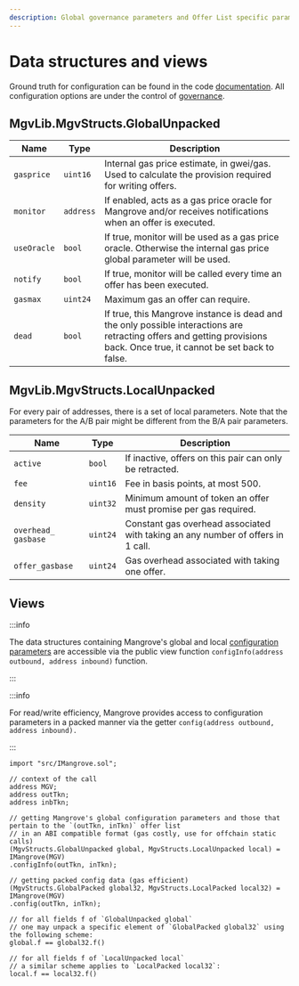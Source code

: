 ```yaml
---
description: Global governance parameters and Offer List specific parameters.
---
```


# Data structures and views

Ground truth for configuration can be found in the code [documentation](https://giry-dev.github.io/mangrove/MgvDoc.html). All configuration options are under the control of [governance](broken-reference).

## MgvLib.MgvStructs.GlobalUnpacked

| Name        | Type      | Description                                                                                                                                                              |
| ----------- | --------- | ------------------------------------------------------------------------------------------------------------------------------------------------------------------------ |
| `gasprice`  | `uint16`  | Internal gas price estimate, in gwei/gas. Used to calculate the provision required for writing offers.                                                                   |
| `monitor`   | `address` | If enabled, acts as a gas price oracle for Mangrove and/or receives notifications when an offer is executed.                                                             |
| `useOracle` | `bool`    | If true, monitor will be used as a gas price oracle. Otherwise the internal gas price global parameter will be used.                                                     |
| `notify`    | `bool`    | If true, monitor will be called every time an offer has been executed.                                                                                                   |
| `gasmax`    | `uint24`  | Maximum gas an offer can require.                                                                                                                                        |
| `dead`      | `bool`    | If true, this Mangrove instance is dead and the only possible interactions are retracting offers and getting provisions back. Once true, it cannot be set back to false. |

## MgvLib.MgvStructs.LocalUnpacked

For every pair of addresses, there is a set of local parameters. Note that the parameters for the A/B pair might be different from the B/A pair parameters.

| Name                | Type     | Description                                                                     |
| ------------------- | -------- | ------------------------------------------------------------------------------- |
| `active`            | `bool`   | If inactive, offers on this pair can only be retracted.                         |
| `fee`               | `uint16` | Fee in basis points, at most 500.                                               |
| `density`           | `uint32` | Minimum amount of token an offer must promise per gas required.                 |
| `overhead_ gasbase` | `uint24` | Constant gas overhead associated with taking an any number of offers in 1 call. |
| `offer_gasbase`     | `uint24` | Gas overhead associated with taking one offer.                                  |



## Views

:::info

The data structures containing Mangrove's global and local [configuration parameters](mangrove-configuration.md) are accessible via the public view function `configInfo(address outbound, address inbound)` function.

:::

:::info

For read/write efficiency, Mangrove provides access to configuration parameters in a packed manner via the getter `config(address outbound, address inbound).`

:::


<Tabs>
<TabItem value="solidity" label="Solidity" default>

```solidity
import "src/IMangrove.sol";

// context of the call
address MGV;
address outTkn;
address inbTkn;

// getting Mangrove's global configuration parameters and those that pertain to the `(outTkn, inTkn)` offer list
// in an ABI compatible format (gas costly, use for offchain static calls)
(MgvStructs.GlobalUnpacked global, MgvStructs.LocalUnpacked local) = IMangrove(MGV)
.configInfo(outTkn, inTkn);

// getting packed config data (gas efficient)
(MgvStructs.GlobalPacked global32, MgvStructs.LocalPacked local32) = IMangrove(MGV)
.config(outTkn, inTkn);

// for all fields f of `GlobalUnpacked global` 
// one may unpack a specific element of `GlobalPacked global32` using the following scheme:
global.f == global32.f()

// for all fields f of `LocalUnpacked local` 
// a similar scheme applies to `LocalPacked local32`:
local.f == local32.f()

```

</TabItem>
</Tabs>